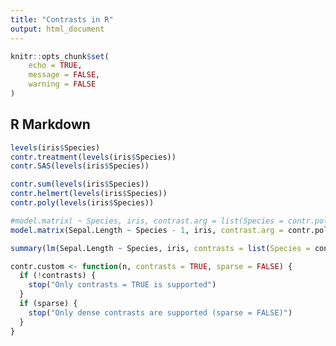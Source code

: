 ```yaml
---
title: "Contrasts in R"
output: html_document
---
```


```r
knitr::opts_chunk$set(
	echo = TRUE,
	message = FALSE,
	warning = FALSE
)
```

## R Markdown

```r
levels(iris$Species)
contr.treatment(levels(iris$Species))
contr.SAS(levels(iris$Species))
```

```r
contr.sum(levels(iris$Species))
contr.helmert(levels(iris$Species))
contr.poly(levels(iris$Species))
```
```r
#model.matrix( ~ Species, iris, contrast.arg = list(Species = contr.poly))
model.matrix(Sepal.Length ~ Species - 1, iris, contrast.arg = contr.poly)

```

```r
summary(lm(Sepal.Length ~ Species, iris, contrasts = list(Species = contr.treatment)))
```

```r
contr.custom <- function(n, contrasts = TRUE, sparse = FALSE) {
  if (!contrasts) {
    stop("Only contrasts = TRUE is supported")
  }
  if (sparse) {
    stop("Only dense contrasts are supported (sparse = FALSE)")
  }
}
```
